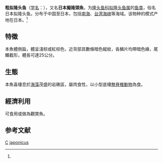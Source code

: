 {{Speciesbox
| genus = Pseudolabrus
| species = japonicus
| authority = (Houttuyn, 1782)<ref name='id7755'>{{cite web| url =http://www.bioinfo.cn/db05/BjdwSpecies.php?action=view&id=7755| title =粗拟隆头鱼| work =《中国动物物种编目数据库》| publisher =中国科学院微生物研究所| author =中国科学院动物研究所| accessdate =2009-04-16| deadurl =yes| archiveurl =https://web.archive.org/web/20160305040600/http://www.bioinfo.cn/db05/BjdwSpecies.php?action=view&id=7755| archivedate =2016-03-05}}</ref>
| synonyms = *''Cheilinus hexataenia''<br /><small>Bleeker, 1857</small>
*''Cossyphus echis''<br /><small>Guichenot, 1869</small>
*''Pseudocheilinus psittaculus''<br /><small>Kner & Steindachner, 1867</small>
*''Pseudolabrus hexataenia''<br /><small>Bleeker, 1857</small>
}}

'''粗拟隆头鱼'''（[[学名|学名]]：{{lang|la|''Pseudolabrus japonicus''}}），又名'''日本擬隆頭魚'''，为[[隆头鱼科|隆头鱼科]][[拟隆头鱼属|拟隆头鱼属]]的[[鱼类|鱼类]]，俗名日本拟隆头鱼。分布于中国至日本，包括[[南海|南海]]、[[台湾海峡|台湾海峡]]等海域。该物种的模式产地在日本。<ref name='id7755'/>

==特徵==
本魚體側扁，體呈淺棕或紅棕色，近背部具數條暗色縱紋，各鱗片均帶暗色緣，尾鰭截形，體長可達25公分。

==生態==
本魚喜棲息於[[海藻|海藻]]茂盛的岩礁區，屬肉食性，以小型底棲[[無脊椎動物|無脊椎動物]]為食。

==經濟利用== 
可食用或做為觀賞魚。

== 参考文献 ==
{{reflist}}

{{taxonbar}}

[[Category:1782年描述的鱼类|C]]
[[Category:拟隆头鱼属|japonicus]]


{{鱸形目小作品}}